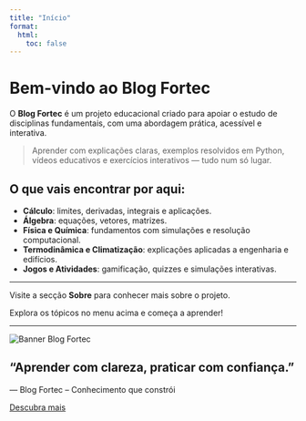 ```yaml
---
title: "Início"
format:
  html:
    toc: false
---
```


# Bem-vindo ao Blog Fortec

O **Blog Fortec** é um projeto educacional criado para apoiar o estudo de disciplinas fundamentais, com uma abordagem prática, acessível e interativa.

> Aprender com explicações claras, exemplos resolvidos em Python, vídeos educativos e exercícios interativos — tudo num só lugar.

## O que vais encontrar por aqui:

- **Cálculo**: limites, derivadas, integrais e aplicações.
- **Álgebra**: equações, vetores, matrizes.
- **Física e Química**: fundamentos com simulações e resolução computacional.
- **Termodinâmica e Climatização**: explicações aplicadas a engenharia e edifícios.
- **Jogos e Atividades**: gamificação, quizzes e simulações interativas.

---

Visite a secção **Sobre** para conhecer mais sobre o projeto.

Explora os tópicos no menu acima e começa a aprender!

------------------------------------------------------------------------
```{=html}
<div class="banner-container">
  <img src="images/banner-fortec.png" alt="Banner Blog Fortec" class="banner-img" />
  <div class="banner-text">
    <h2>“Aprender com clareza, praticar com confiança.”</h2>
    <p>— Blog Fortec – Conhecimento que constrói</p>
    <a href="artigos.qmd" class="banner-button" target="_blank">Descubra mais</a>
  </div>
</div>
```